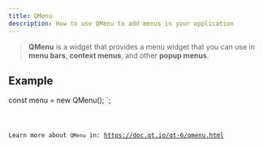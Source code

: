 ```yaml
---
title: QMenu
description: How to use QMenu to add menus in your application
---
```



> **QMenu** is a widget that provides a menu widget that you can use in **menu bars**, **context menus**, and other **popup menus**.

## Example


const menu = new QMenu();
`;

<Code code={qMenuExample} title='example_menu.ts' lang='ts' />

Learn more about `QMenu` in: https://doc.qt.io/qt-6/qmenu.html